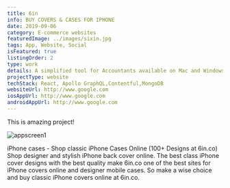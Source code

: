 ```yaml
---
title: 6in
info: BUY COVERS & CASES FOR IPHONE
date: 2019-09-06
category: E-commerce websites
featuredImage: ../images/sixin.jpg
tags: App, Website, Social
isFeatured: true
listingOrder: 2
type: work
details: A simplified tool for Accountants available on Mac and Windows
projectType: website
techStack: React, Apollo GraphQL,Contentful,MongoDB
websiteUrl: http://www.google.com
iosAppUrl: http://www.google.com
androidAppUrl: http://www.google.com
---
```


This is amazing project!

![appscreen1](../images/sixin.jpg)

iPhone cases - Shop classic iPhone Cases Online (100+ Designs at 6in.co) Shop designer and stylish iPhone back cover online. The best class iPhone cover designs with the best quality make 6in.co one of the best sites for iPhone covers online and designer mobile cases. So make a wise choice and buy classic iPhone covers online at 6in.co.
